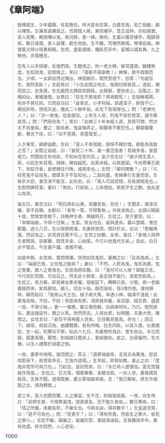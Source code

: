 # 《章阿端》

> 衛輝戚生，少年蘊藉，有氣敢任。時大姓有巨第，白晝見鬼，死亡相繼，願以賤售。生廉其直購居之。而第闊人稀，東院樓亭，蒿艾成林，亦姑廢置。家人夜驚，輒相嘩以鬼。兩月餘，喪一婢。無何，生妻以暮至樓亭，既歸得疾，數日尋斃。家人益懼，勸生他徙，生不聽。而塊然無偶，憭慄自傷。婢僕輩又時以怪異相聒。生怒，盛氣襆被，獨臥荒亭中，留燭以覘其異。久之無他，亦竟睡去。
>
> 忽有人以手探被，反復捫搎。生醒視之，則一老大婢，攣耳蓬頭，臃腫無度。生知其鬼，捉臂推之，笑曰：「尊範不堪承教！」婢慚，斂手蹀躞而去。少頃，一女郎自西北隅出，神情婉炒，闖然至燈下，怒罵：「何處狂生，居然高臥！」生起笑曰：「小生此間之地主，候卿討房稅耳。」遂起，裸而捉之。女急遁，生先趨西北隅阻其歸路，女既窮，便坐床上。近臨之，對燭如仙，漸擁諸懷。女笑曰：「狂生不畏鬼耶？將禍爾死！」生強解裙襦，則亦不甚抗拒。已而自白曰：「妾章氏，小字阿端。誤適蕩子，剛愎不仁，橫加折辱，憤悒夭逝，瘞此二十餘年矣。此宅下皆墳塚也。」問：「老婢何人？」曰：「亦一故鬼，從妾服役。上有生人居，則鬼不安於夜室，適令驅君耳。」問：「捫搎何為？」笑曰：「此婢三十年未經人道，其情可憫，然亦太不自量矣。要之：餒怯者，鬼益侮弄之，剛腸者不敢犯也。」聽鄰鐘響斷，著衣下床，曰：「如不見猜，夜當復至。」
>
> 入夕果至，綢繆益歡。生曰：「室人不幸殂謝，感悼不釋於懷。卿能為我致之否？」女聞之益戚，曰：「妾死二十年，誰一置念憶者！君誠多情，妾當極力。然聞投生有地矣，不知尚在冥司否。」逾夕告生曰：「娘子將生貴人家。以前生失耳環，撻婢，婢自縊死，此案未結，以故遲留。今尚寄藥王廊下，有監守者，妾使婢往行賄，或將來也。」生問：「卿何閑散？」曰：「凡枉死鬼不自投見，閻摩天子不及知也。」二鼓向盡，老婢果引生妻而至。生執手大悲，妻含涕不能言。女別去，曰：「兩人可話契闊，另夜請相見也。」生慰問婢死事。妻曰：「無妨，行結矣。」上床偎抱，款若平生之歡。由此遂以為常。
>
> 後五日，妻忽泣曰：「明日將赴山東，乖離苦長，奈何！」生聞言，揮涕流離，哀不自勝。女勸曰：「妾有一策，可得暫聚。」共收涕詢之。女請以錢紙十提，焚南堂杏樹下，持賄押生者，俾緩時日，生從之。至夕妻至，曰：「幸賴端娘，今得十日聚。」生喜，禁女勿去，留與連床，暮以暨曉，惟恐歡盡。過七八日，生以限期將滿，夫妻終夜哭。問計於女，女曰：「勢難再謀。然試為之，非冥資百萬不可。」生焚之如數。女來，喜曰：「妾使人與押生者關說，初甚難，既見多金，心始搖。今已以他鬼代生矣。」自此，白日亦不復去，今生塞戶牖，燈燭不絕。
>
> 如是年餘，女忽病，瞀悶懊憹，恍惚如見鬼狀。妻撫之曰：「此為鬼病。」生曰：「端娘已鬼，又何鬼之能病？」妻曰：「不然。人死為鬼，鬼死為聻。鬼之畏聻，猶人之畏鬼也。生欲為聘巫醫。曰：「鬼何可以人療？鄰媼王氏，今行術於冥間，可往召之。然去此十餘里，妾足弱不能行，煩君焚芻馬。」生從之。馬方爇，即見婢女牽赤騮，授綏庭下，轉瞬已杳，少間，與一老嫗疊騎而來，縶馬廊柱。嫗入，切女十指。既而端坐，首悚作態。僕地移時，蹶而起曰：「我黑山大王也。娘子病大篤，幸遇小神，福澤不淺哉！此業鬼為殃，不妨，不妨！但是病有廖，須厚我供養，金百錠、錢百貫，盛筵一設，不得少缺。」妻一一噭應。嫗又僕而蘇，向病者呵叱，乃已。既而欲去。妻送諸庭外，贈之以馬，欣然而去。入視女郎，似稍醒。夫妻大悅，撫問之。女忽言曰：「妾恐不得再履人世矣。合目輒見冤鬼，命也！」因泣下。越宿，病益沉殆，曲體戰慄，若有所睹。拉生同臥，以首入懷，似畏撲捉。生一起，則驚叫不寧。如此六七日，夫妻無所為計。會生他出，半日而歸，聞妻哭聲，驚問，則端娘已斃床上，委蛻猶存。啟之，白骨儼然。生大慟，以生人禮葬於祖墓之側。
>
> 一夜，妻夢中嗚咽，搖而問之，答云：「適夢端娘來，言其夫為聻鬼，怒其改節泉下，銜恨索命去，乞我作道場。」生早起，即將如教。妻止之曰：「度鬼非君所可與力也。」乃起去。逾刻而來，曰：「余已命人邀僧侶。當先焚錢紙作用度。」生從之。日方落，僧眾畢集，金鐃法鼓，一如人世。妻每謂其聒耳，生殊不聞。道場既畢，妻又夢端娘來謝，言：「冤已解矣，將生作城隍之女。煩為轉致。」
>
> 居三年，家人初聞而懼，久之漸習。生不在，則隔窗啟稟。一夜，向生啼曰：「前押生者，今情弊漏洩，按責甚急，恐不能久聚矣。」數日果疾，曰：「情之所鐘，本願長死，不樂生也。今將永訣，得非數乎！」生皇遽求策，曰：「是不可為也。」問：「受責乎？」曰：「薄有所責。然偷生之罪大，偷死之罪小。」言訖不動。細審之，面龐形質，漸就澌滅矣。生每獨宿亭中，冀有他遇，終亦寂然，人心遂安。

TODO
